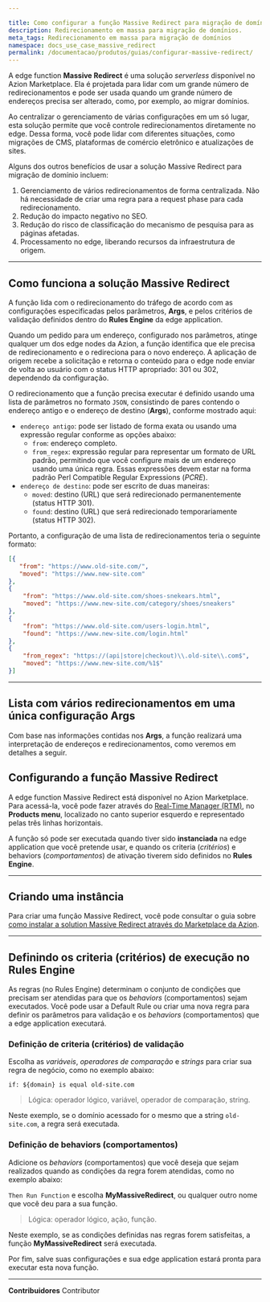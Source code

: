 ```yaml
---

title: Como configurar a função Massive Redirect para migração de domínio
description: Redirecionamento em massa para migração de domínios.
meta_tags: Redirecionamento em massa para migração de domínios
namespace: docs_use_case_massive_redirect
permalink: /documentacao/produtos/guias/configurar-massive-redirect/
---
```



A edge function **Massive Redirect** é uma solução *serverless* disponível no Azion Marketplace. Ela é projetada para lidar com um grande número de redirecionamentos e pode ser usada quando um grande número de endereços precisa ser alterado, como, por exemplo, ao migrar domínios.

Ao centralizar o gerenciamento de várias configurações em um só lugar, esta solução permite que você controle redirecionamentos diretamente no edge. Dessa forma, você pode lidar com diferentes situações, como migrações de CMS, plataformas de comércio eletrônico e atualizações de sites.

Alguns dos outros benefícios de usar a solução Massive Redirect para migração de domínio incluem:

1. Gerenciamento de vários redirecionamentos de forma centralizada. Não há necessidade de criar uma regra para a request phase para cada redirecionamento.
2. Redução do impacto negativo no SEO.
3. Redução do risco de classificação do mecanismo de pesquisa para as páginas afetadas.
4. Processamento no edge, liberando recursos da infraestrutura de origem.

---

## Como funciona a solução Massive Redirect

A função lida com o redirecionamento do tráfego de acordo com as configurações especificadas pelos parâmetros, **Args**, e pelos critérios de validação definidos dentro do **Rules Engine** da edge application.

Quando um pedido para um endereço, configurado nos parâmetros, atinge qualquer um dos edge nodes da Azion, a função identifica que ele precisa de redirecionamento e o redireciona para o novo endereço. A aplicação de origem recebe a solicitação e retorna o conteúdo para o edge node enviar de volta ao usuário com o status HTTP apropriado: 301 ou 302, dependendo da configuração.

O redirecionamento que a função precisa executar é definido usando uma lista de parâmetros no formato `JSON`, consistindo de pares contendo o endereço antigo e o endereço de destino (**Args**), conforme mostrado aqui:

- `endereço antigo`: pode ser listado de forma exata ou usando uma expressão regular conforme as opções abaixo:
   - `from`: endereço completo.
   - `from_regex`: expressão regular para representar um formato de URL padrão, permitindo que você configure mais de um endereço usando uma única regra. Essas expressões devem estar na forma padrão Perl Compatible Regular Expressions (*PCRE*).
- `endereço de destino`: pode ser escrito de duas maneiras:
   - `moved`: destino (URL) que será redirecionado permanentemente (status HTTP 301).
   - `found`: destino (URL) que será redirecionado temporariamente (status HTTP 302).

Portanto, a configuração de uma lista de redirecionamentos teria o seguinte formato:

```json
[{
   "from": "https://www.old-site.com/",
   "moved": "https://www.new-site.com"
},
{
    "from": "https://www.old-site.com/shoes-snekears.html",
    "moved": "https://www.new-site.com/category/shoes/sneakers"
},
{
    "from": "https://www.old-site.com/users-login.html",
    "found": "https://www.new-site.com/login.html"
},
{
    "from_regex": "https://(api|store|checkout)\\.old-site\\.com$",
    "moved": "https://www.new-site.com/%1$"
}]
```

---

## Lista com vários redirecionamentos em uma única configuração Args

Com base nas informações contidas nos **Args**, a função realizará uma interpretação de endereços e redirecionamentos, como veremos em detalhes a seguir.

## Configurando a função Massive Redirect

A edge function Massive Redirect está disponível no Azion Marketplace. Para acessá-la, você pode fazer através do [Real-Time Manager (RTM)](https://manager.azion.com/), no **Products menu**, localizado no canto superior esquerdo e representado pelas três linhas horizontais.

A função só pode ser executada quando tiver sido **instanciada** na edge application que você pretende usar, e quando os criteria (*critérios*) e behaviors (*comportamentos*) de ativação tiverem sido definidos no **Rules Engine**.

---

## Criando uma instância

Para criar uma função Massive Redirect, você pode consultar o guia sobre [como instalar a solution Massive Redirect através do Marketplace da Azion](/pt-br/documentacao/produtos/guias/how-to-redirecionamento-massivo/).

---

## Definindo os criteria (critérios) de execução no Rules Engine

As regras (no Rules Engine) determinam o conjunto de condições que precisam ser atendidas para que os *behaviors* (comportamentos) sejam executados. Você pode usar a Default Rule ou criar uma nova regra para definir os parâmetros para validação e os *behaviors* (comportamentos) que a edge application executará.

### Definição de criteria (critérios) de validação

Escolha as *variáveis*, *operadores de comparação* e *strings* para criar sua regra de negócio, como no exemplo abaixo:

`if: ${domain} is equal old-site.com`

> Lógica: operador lógico, variável, operador de comparação, string.

Neste exemplo, se o domínio acessado for o mesmo que a string `old-site.com`, a regra será executada.

### Definição de behaviors (comportamentos)

Adicione os *behaviors* (comportamentos) que você deseja que sejam realizados quando as condições da regra forem atendidas, como no exemplo abaixo:

`Then Run Function` e escolha **MyMassiveRedirect**, ou qualquer outro nome que você deu para a sua função.

> Lógica: operador lógico, ação, função.

Neste exemplo, se as condições definidas nas regras forem satisfeitas, a função **MyMassiveRedirect** será executada.

Por fim, salve suas configurações e sua edge application estará pronta para executar esta nova função.




---


**Contribuidores** <ContributorList>Contributor</ContributorList>
